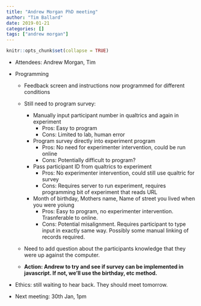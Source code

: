 ```yaml
---
title: "Andrew Morgan PhD meeting"
author: "Tim Ballard"
date: 2019-01-21
categories: []
tags: ["andrew morgan"]
---
```


```r
knitr::opts_chunk$set(collapse = TRUE)
```

* Attendees: Andrew Morgan, Tim

* Programming
  * Feedback screen and instructions now programmed for different conditions
  * Still need to program survey:
    * Manually input participant number in qualtrics and again in experiment
      * Pros: Easy to program
      * Cons: Limited to lab, human error
    * Program survey directly into experiment program
      * Pros: No need for experimenter intervention, could be run online
      * Cons: Potentially difficult to program?
    * Pass participant ID from qualtrics to experiment
      * Pros: No experimenter intervention, could still use qualtric for survey
      * Cons: Requires server to run experiment, requires programming bit of experiment that reads URL
    * Month of birthday, Mothers name, Name of street you lived when you were yoiung
      * Pros: Easy to program, no experimenter intervention. Trasnferable to online.
      * Cons: Potential misalignment. Requires participant to type input in exactly same way. Possibly some manual linking of records required.
      
  * Need to add question about the participants knowledge that they were up against the computer.
  
  * **Action: Andrew to try and see if survey can be implemented in javascript. If not, we'll use the birthday, etc method. **
  
  
* Ethics: still waiting to hear back. They should meet tomorrow.  

* Next meeting: 30th Jan, 1pm
 
 
  

